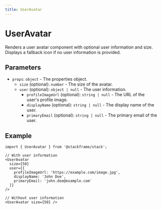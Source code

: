 ```yaml
---
title: UserAvatar
---
```


# UserAvatar

Renders a user avatar component with optional user information and size. Displays a fallback icon if no user information is provided.

## Parameters

- `props`: `object` - The properties object.
  - `size` (optional): `number` - The size of the avatar.
  - `user` (optional): `object | null` - The user information.
    - `profileImageUrl` (optional): `string | null` - The URL of the user's profile image.
    - `displayName` (optional): `string | null` - The display name of the user.
    - `primaryEmail` (optional): `string | null` - The primary email of the user.

## Example

```tsx
import { UserAvatar } from '@stackframe/stack';

// With user information
<UserAvatar
  size={50}
  user={{
    profileImageUrl: 'https://example.com/image.jpg',
    displayName: 'John Doe',
    primaryEmail: 'john.doe@example.com'
  }}
/>

// Without user information
<UserAvatar size={50} />
```
